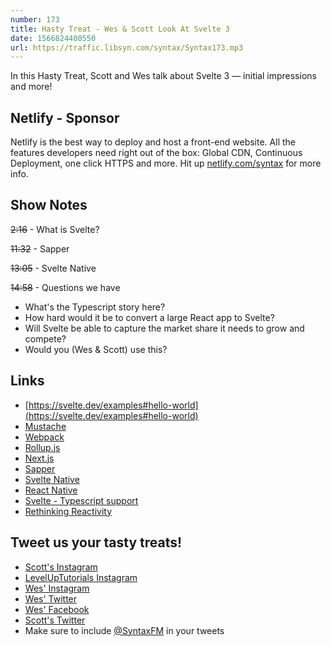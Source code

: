 ```yaml
---
number: 173
title: Hasty Treat - Wes & Scott Look At Svelte 3
date: 1566824400550
url: https://traffic.libsyn.com/syntax/Syntax173.mp3
---
```


In this Hasty Treat, Scott and Wes talk about Svelte 3 — initial impressions and more!

## Netlify - Sponsor
Netlify is the best way to deploy and host a front-end website. All the features developers need right out of the box: Global CDN, Continuous Deployment, one click HTTPS and more. Hit up [netlify.com/syntax](https://netlify.com/syntax) for more info.

## Show Notes

~~2:16~~ - What is Svelte?

~~11:32~~ - Sapper

~~13:05~~ - Svelte Native

~~14:58~~ - Questions we have

* What's the Typescript story here?
* How hard would it be to convert a large React app to Svelte?
* Will Svelte be able to capture the market share it needs to grow and compete?
* Would you (Wes & Scott) use this?

## Links
* [https://svelte.dev/examples#hello-world](https://svelte.dev/examples#hello-world)
* [Mustache](http://mustache.github.io/)
* [Webpack](https://webpack.js.org)
* [Rollup.js](https://rollupjs.org/guide/en/)
* [Next.js](https://nextjs.org)
* [Sapper](https://sapper.svelte.dev/)
* [Svelte Native](https://svelte-native.technology/)
* [React Native](https://reactnative.com/)
* [Svelte - Typescript support](https://github.com/sveltejs/svelte/issues/1639)
* [Rethinking Reactivity](https://www.youtube.com/watch?v=AdNJ3fydeao)

## Tweet us your tasty treats!
* [Scott's Instagram](https://www.instagram.com/stolinski/)
* [LevelUpTutorials Instagram](https://www.instagram.com/LevelUpTutorials/)
* [Wes' Instagram](https://www.instagram.com/wesbos/)
* [Wes' Twitter](https://twitter.com/wesbos)
* [Wes' Facebook](https://www.facebook.com/wesbos.developer)
* [Scott's Twitter](https://twitter.com/stolinski)
* Make sure to include [@SyntaxFM](https://twitter.com/SyntaxFM) in your tweets